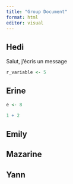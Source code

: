 ```yaml
---
title: "Group Document"
format: html
editor: visual
---
```


## Hedi

Salut, j'écris un message

```r
r_variable <- 5
```

## Erine

```r
e <- 8
```

```r
1 + 2
```

## Emily

## Mazarine

## Yann
